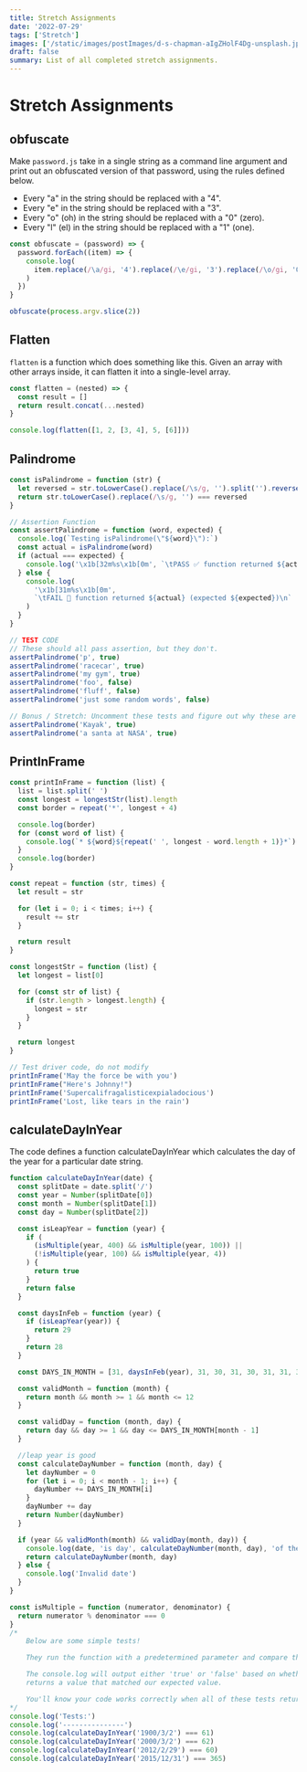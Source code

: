 ```yaml
---
title: Stretch Assignments
date: '2022-07-29'
tags: ['Stretch']
images: ['/static/images/postImages/d-s-chapman-aIgZHolF4Dg-unsplash.jpg']
draft: false
summary: List of all completed stretch assignments.
---
```


<TOCInline toc={props.toc} asDisclosure />

# Stretch Assignments

## obfuscate

Make `password.js` take in a single string as a command line argument and print out an obfuscated version of that password, using the rules defined below.

- Every "a" in the string should be replaced with a "4".
- Every "e" in the string should be replaced with a "3".
- Every "o" (oh) in the string should be replaced with a "0" (zero).
- Every "l" (el) in the string should be replaced with a "1" (one).

```js
const obfuscate = (password) => {
  password.forEach((item) => {
    console.log(
      item.replace(/\a/gi, '4').replace(/\e/gi, '3').replace(/\o/gi, '0').replace(/\l/gi, '1')
    )
  })
}

obfuscate(process.argv.slice(2))
```

## Flatten

`flatten` is a function which does something like this. Given an array with other arrays inside, it can flatten it into a single-level array.

```js
const flatten = (nested) => {
  const result = []
  return result.concat(...nested)
}

console.log(flatten([1, 2, [3, 4], 5, [6]]))
```

## Palindrome

```js
const isPalindrome = function (str) {
  let reversed = str.toLowerCase().replace(/\s/g, '').split('').reverse().join('')
  return str.toLowerCase().replace(/\s/g, '') === reversed
}

// Assertion Function
const assertPalindrome = function (word, expected) {
  console.log(`Testing isPalindrome(\"${word}\"):`)
  const actual = isPalindrome(word)
  if (actual === expected) {
    console.log('\x1b[32m%s\x1b[0m', `\tPASS ✅ function returned ${actual}\n`)
  } else {
    console.log(
      '\x1b[31m%s\x1b[0m',
      `\tFAIL 🛑 function returned ${actual} (expected ${expected})\n`
    )
  }
}

// TEST CODE
// These should all pass assertion, but they don't.
assertPalindrome('p', true)
assertPalindrome('racecar', true)
assertPalindrome('my gym', true)
assertPalindrome('foo', false)
assertPalindrome('fluff', false)
assertPalindrome('just some random words', false)

// Bonus / Stretch: Uncomment these tests and figure out why these are also failing
assertPalindrome('Kayak', true)
assertPalindrome('a santa at NASA', true)
```

## PrintInFrame

```js
const printInFrame = function (list) {
  list = list.split(' ')
  const longest = longestStr(list).length
  const border = repeat('*', longest + 4)

  console.log(border)
  for (const word of list) {
    console.log(`* ${word}${repeat(' ', longest - word.length + 1)}*`)
  }
  console.log(border)
}

const repeat = function (str, times) {
  let result = str

  for (let i = 0; i < times; i++) {
    result += str
  }

  return result
}

const longestStr = function (list) {
  let longest = list[0]

  for (const str of list) {
    if (str.length > longest.length) {
      longest = str
    }
  }

  return longest
}

// Test driver code, do not modify
printInFrame('May the force be with you')
printInFrame("Here's Johnny!")
printInFrame('Supercalifragalisticexpialadocious')
printInFrame('Lost, like tears in the rain')
```

## calculateDayInYear

The code defines a function calculateDayInYear which calculates the day of the year for a particular date string.

```js
function calculateDayInYear(date) {
  const splitDate = date.split('/')
  const year = Number(splitDate[0])
  const month = Number(splitDate[1])
  const day = Number(splitDate[2])

  const isLeapYear = function (year) {
    if (
      (isMultiple(year, 400) && isMultiple(year, 100)) ||
      (!isMultiple(year, 100) && isMultiple(year, 4))
    ) {
      return true
    }
    return false
  }

  const daysInFeb = function (year) {
    if (isLeapYear(year)) {
      return 29
    }
    return 28
  }

  const DAYS_IN_MONTH = [31, daysInFeb(year), 31, 30, 31, 30, 31, 31, 30, 31, 30, 31]

  const validMonth = function (month) {
    return month && month >= 1 && month <= 12
  }

  const validDay = function (month, day) {
    return day && day >= 1 && day <= DAYS_IN_MONTH[month - 1]
  }

  //leap year is good
  const calculateDayNumber = function (month, day) {
    let dayNumber = 0
    for (let i = 0; i < month - 1; i++) {
      dayNumber += DAYS_IN_MONTH[i]
    }
    dayNumber += day
    return Number(dayNumber)
  }

  if (year && validMonth(month) && validDay(month, day)) {
    console.log(date, 'is day', calculateDayNumber(month, day), 'of the year', year)
    return calculateDayNumber(month, day)
  } else {
    console.log('Invalid date')
  }
}

const isMultiple = function (numerator, denominator) {
  return numerator % denominator === 0
}
/*
    Below are some simple tests!

    They run the function with a predetermined parameter and compare the output to the value we are expecting to get!

    The console.log will output either 'true' or 'false' based on whether or not the function
    returns a value that matched our expected value.

    You'll know your code works correctly when all of these tests return 'true'.
*/
console.log('Tests:')
console.log('---------------')
console.log(calculateDayInYear('1900/3/2') === 61)
console.log(calculateDayInYear('2000/3/2') === 62)
console.log(calculateDayInYear('2012/2/29') === 60)
console.log(calculateDayInYear('2015/12/31') === 365)
```

